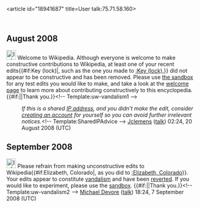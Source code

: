 <article id="18941687" title=User talk:75.71.58.160>
	<talkpage id="18941687" title="User talk:75.71.58.160">
== August 2008 ==
[[Image:Information.svg|25px]]  Welcome to Wikipedia. Although everyone is welcome to make constructive contributions to Wikipedia, at least one of your recent edits{{#if:Key (lock)|, such as the one you made to [[:Key (lock)]],}} did not appear to be constructive and has been removed. Please use [[Wikipedia:Sandbox|the sandbox]] for any test edits you would like to make, and take a look at the [[Wikipedia:Welcoming committee/Welcome to Wikipedia|welcome page]] to learn more about contributing constructively to this encyclopedia. {{#if:|{{{2}}}|Thank you.}}&lt;!-- Template:uw-vandalism1 --&gt;
:''If this is a shared [[IP address]], and you didn't make the edit, consider [[Wikipedia:Why create an account?|creating an account]] for yourself so you can avoid further irrelevant notices.''&lt;!-- Template:SharedIPAdvice --&gt; [[User:Jclemens|Jclemens]] ([[User talk:Jclemens|talk]]) 02:24, 20 August 2008 (UTC)

==September 2008==
[[Image:Information.svg|25px]] Please refrain from making unconstructive edits to Wikipedia{{#if:Elizabeth, Colorado|, as you did to [[:Elizabeth, Colorado]]}}. Your edits appear to constitute [[Wikipedia:Vandalism|vandalism]] and have been [[Help:Reverting|reverted]]. If you would like to experiment, please use the [[Wikipedia:Sandbox|sandbox]]. {{#if:|{{{2}}}|Thank you.}}&lt;!-- Template:uw-vandalism2 --&gt; [[User:Michael Devore|Michael Devore]] ([[User talk:Michael Devore|talk]]) 18:24, 7 September 2008 (UTC)
	</talkpage>
</article>